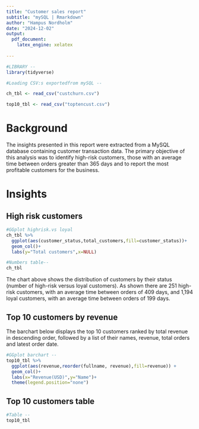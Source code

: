 ---
title: "Customer sales report"
subtitle: "mySQL | Rmarkdown"
author: "Hampus Nordholm"
date: "2024-12-02"
output:
  pdf_document:
    latex_engine: xelatex
    
---

```{r,message=FALSE,warning=FALSE,echo=FALSE}
#LIBRARY -- 
library(tidyverse)
```


```{r,message=FALSE,warning=FALSE,echo=FALSE}
#Loading CSV:s exportedfrom mySQL -- 

ch_tbl <- read_csv("custchurn.csv")

top10_tbl <- read_csv("toptencust.csv")

```

# Background 

The insights presented in this report were extracted from a MySQL database containing  customer transaction data. The primary objective of this analysis was to identify high-risk customers, those with an average time between orders greater than 365 days and to report the most profitable customers for the business. 

# Insights 

## High risk customers 

```{r,echo=FALSE}
#GGplot highrisk.vs loyal 
ch_tbl %>% 
  ggplot(aes(customer_status,total_customers,fill=customer_status))+
  geom_col()+
  labs(y="Total customers",x=NULL)

#Numbers table-- 
ch_tbl


```

The chart above shows the distribution of customers by their status (number of high-risk versus loyal customers). As shown there are 251 high-risk customers, with an average time between orders of 409 days, and 1,194 loyal customers, with an average time between orders of 199 days.

## Top 10 customers by revenue 
The barchart below displays the top 10 customers ranked by total revenue in descending order, followed by a list of their names, revenue, total orders and latest order date.

```{r,echo=FALSE}
#GGplot barchart -- 
top10_tbl %>%
  ggplot(aes(revenue,reorder(fullname, revenue),fill=revenue)) +  
  geom_col()+
  labs(x="Revenue(USD)",y="Name")+
  theme(legend.position="none")

```

## Top 10 customers table 
```{r,echo=FALSE}
#Table --
top10_tbl

```





